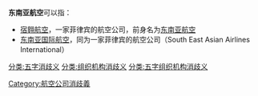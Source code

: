 '''东南亚航空'''可以指：

*[[宿翱航空|宿翱航空]]，一家菲律宾的航空公司，前身名为[[东南亚航空|东南亚航空]]
*[[东南亚国际航空|东南亚国际航空]]，同为一家菲律宾的航空公司（South East Asian Airlines International）

{{disambig}}
[[Category:航空公司消歧義|Category:航空公司消歧義]]
[[分类:五字消歧义|分类:五字消歧义]]
[[分类:组织机构消歧义|分类:组织机构消歧义]]
[[分类:五字组织机构消歧义|分类:五字组织机构消歧义]]